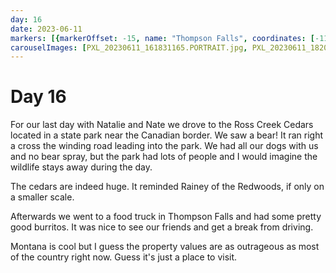 ```yaml
---
day: 16
date: 2023-06-11
markers: [{markerOffset: -15, name: "Thompson Falls", coordinates: [-115.3374, 47.5955]}]
carouselImages: [PXL_20230611_161831165.PORTRAIT.jpg, PXL_20230611_182003065.jpg, PXL_20230611_182008261.jpg, PXL_20230611_182047083.jpg, PXL_20230611_182151315.jpg, PXL_20230611_182159792.jpg, PXL_20230611_182251724.jpg, PXL_20230611_182258279.jpg, PXL_20230611_182350060.jpg, PXL_20230611_183810417.PORTRAIT.ORIGINAL.jpg, PXL_20230611_185340221.jpg, PXL_20230611_185809637.PORTRAIT.jpg, PXL_20230611_193322454.jpg, PXL_20230611_211926646.jpg, PXL_20230611_212242331.PANO.jpg, PXL_20230611_212252260.jpg]
---
```

# Day 16

For our last day with Natalie and Nate we drove to the Ross Creek Cedars located in a state park near the Canadian border. We saw a bear! It ran right a cross the winding road leading into the park. We had all our dogs with us and no bear spray, but the park had lots of people and I would imagine the wildlife stays away during the day.

The cedars are indeed huge. It reminded Rainey of the Redwoods, if only on a smaller scale.

Afterwards we went to a food truck in Thompson Falls and had some pretty good burritos. It was nice to see our friends and get a break from driving.

Montana is cool but I guess the property values are as outrageous as most of the country right now. Guess it's just a place to visit.

